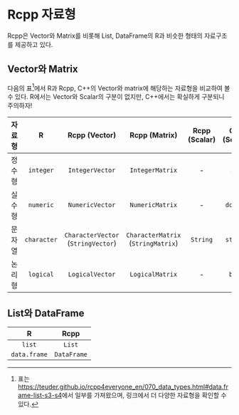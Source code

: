 # Rcpp 자료형 {#rcpp_datatype}

Rcpp은 Vector와 Matrix를 비롯해 List, DataFrame의 R과 비슷한 형태의 자료구조를 제공하고 있다.

## Vector와 Matrix
다음의 표^[표는 <https://teuder.github.io/rcpp4everyone_en/070_data_types.html#data.frame-list-s3-s4>에서 일부를 가져왔으며, 링크에서 더 다양한 자료형을 확인할 수 있다.]에서 R과 Rcpp, C++의 Vector와 matrix에 해당하는 자료형을 비교하여 볼 수 있다.
R에서는 Vector와 Scalar의 구분이 없지만, C++에서는 확실하게 구분되니 주의하자!

| 자료형 | R | Rcpp (Vector) | Rcpp (Matrix) | Rcpp (Scalar) | C++ (Scalar) |
|:---:|:---:|:---:|:---:|:---:|:---:|
| 정수형 | `integer` | `IntegerVector` | `IntegerMatrix` | - | `int` |
| 실수형 | `numeric` | `NumericVector` | `NumericMatrix` | - | `double` |
| 문자열 | `character` | `CharacterVector` (`StringVector`) | `CharacterMatrix` (`StringMatrix`) | `String` | `string` |
| 논리형 | `logical` | `LogicalVector` | `LogicalMatrix` | - | `bool` |



## List와 DataFrame
| R | Rcpp |
|:---:|:---:|
| `list` | `List` |
| `data.frame` | `DataFrame` |